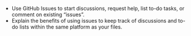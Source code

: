 -   Use GitHub Issues to start discussions, request help, list to-do
    tasks, or comment on existing "issues".
-   Explain the benefits of using issues to keep track of discussions
    and to-do lists within the same platform as your files.
